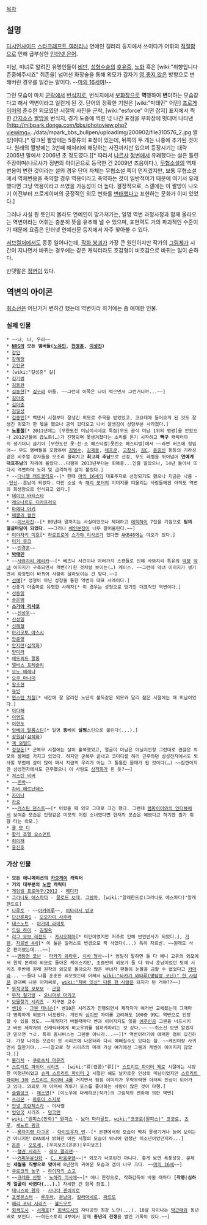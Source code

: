 [[목차]]
== 설명 ==
[[디시인사이드]] [[스타크래프트 갤러리]]나 연예인 갤러리 등지에서 쓰이다가 어휘의 [[적절]]함으로 인해 급부상한 [[인터넷 은어]].

미남, 미녀로 알려진 유명인들이 [[비만]], [[성형수술]]의 [[후유증]], [[노화]] 혹은 [wiki:"취향입니다 존중해주시죠" 취존을] 넘어선 화장술을 통해 외모가 갑자기 [[영 좋지 않은]] 방향으로 변해버린 경우를 일컫는 말이다. --[[마의 16세]]여!--

그런 모습이 마치 [[군락]]에서 [[번식지]]로, 번식지에서 [[부화장]]으로 '''역'''행하여 '''변'''이하는 모습같다고 해서 역변이라고 일컫게 된 것. 단어의 정확한 기원은 [wiki:"박태민" 어떤] [[프로게이머]]의 준수한 외모였던 시절의 사진을 군락, [wiki:"esforce" 어떤 잡지] 표지에서 찍힌 [[간지]]소스 [[짤방]]을 번식지, 경기 도중에 찍힌 넋 나간 표정을 부화장에 빗대어 나타낸 [http://mlbpark.donga.com/bbs/photoview.php?viewimg=../data/mpark_bbs_bullpen/uploadImg/200902/file310576_2.jpg 짤방]이다.[* 링크된 짤방에는 5종류의 표정이 있는데, 뒤쪽의 두 개는 나중에 추가된 것이다. 원래의 짤방에는 3번째 해처리에 해당하는 사진까지만 있으며 등장시기는 대략 2005년 말에서 2006년 초 정도였다.][* 따라서 [[나르샤]] [[정변]]에서 유래했다는 설은 틀린 주장이며(나르샤가 정변의 아이콘으로 등극한 건 2009년 즈음이다.), [[무협소설]]의 역체변용이 변한 것이라는 설의 경우 단어 자체는 무협소설 쪽이 먼저겠지만, 보통 무협소설에서 역체변용을 축약할 경우 역용이라고 축약하는 것이 일반적이기 때문에 여기서 유래했다면 그냥 역용이라고 쓰였을 가능성이 더 높다. 결정적으로, 스갤에는 이 짤방이 나오기 이전부터 프로게이머의 긍정적인 외모 변화를 [[변태]]했다고 표현하는 문화가 이미 있었다.]

그러나 사실 뭔 뜻인지 몰라도 연예인이 망가져가는, 일명 역변 과정사정과 함께 올라오는 역변이라는 어휘는 충분히 뜻을 유추해 낼 수 있으며, 표현력도 거의 파괴적인 수준이기 때문에 요즘은 인터넷 연예신문 등지에서 자주 찾아볼 수 있다. 

[[서브컬처]]에서도 종종 일어나는데, [[작화 붕괴]]가 가장 큰 원인이지만 작가의 [[그림체]]가 시간이 지나면서 바뀌는 경우에는 같은 캐릭터라도 호감형이 비호감으로 바뀌는 일이 숱하다.

반댓말은 [[정변]]이 있다. 

== 역변의 아이콘 ==
[[취소선]]은 어딘가가 변하긴 했는데 역변이라 하기에는 좀 애매한 인물.

=== 실제 인물 ===
 * ~~너, 나, 우리~~
 * '''[[NRG]]의 모든 멤버들([[노유민]], [[천명훈]], [[이성진]])'''
 * [[강인]]
 * [[강혜정]]
 * [[고인규]]
 * [wiki:"길성준" 길]
 * [[김기범]]
 * [[김동완]]
 * [[김동현]][* [[김구라]] 아들. ~~그런데 이쪽은 나이 먹으면서 그런거니까...~~]
 * [[김아중]]
 * [[김어준]]
 * [[김일성]]
 * [[김종민]][* 백댄서 시절부터 잘생긴 외모로 주목을 받았었고, 코요태에 들어오게 된 것도 잘생긴 외모가 한 몫을 했으나 공익 갔다오고 나서 잘생김이 상당부분 사라졌다.]
 * '''[[노홍철]]'''[* 2011년에는 [무한도전 미남이시네요 특집|무도 공식 미남 1위의 영광]을 안았으나 2012년들어 급노화(…)가 진행되며 못생겨졌다는 소리를 듣기 시작하고 '''빡구''' 캐릭터까지 생기더니 급기야 [무한도전 못·친·소 페스티벌|못친소 페스티벌]에서 ~~라면 버프에 힘입어~~ 무도 멤버들을 포함하여 [[김범수]], [[김제동]], [[데프콘]], [[고창석]], [[김C]], [[윤종신]] 등등의 기라성같은 비주얼 강자들을 모조리 물리치고 '''최고의 추남'''으로 선정, 무도 레벨을 뛰어넘어 '''연예계 대표추남'''의 자리에 올랐다...다행히 2013년부터는 회복중...인줄 알았으나, 14년 들어서 또다시 역변하여 노화 및 급격하게 살이 붙었다.]
 * --[[다니엘 래드클리프]]--[* 한때 [[마의 16세]]의 대표주자로 선정되기도 했으나 지금은 나름 --[[단신]]--훈남이 되었다. 다만 소설 속 [[해리 포터]]의 이미지를 떠올리는 사람들에겐 아직도 역변의 희생양으로 인식되고 있다.]
 * [[데이브 바티스타]]
 * [[레오나르도 디카프리오]]
 * [[마에다 아키]]
 * [[매콜리 컬킨]]
 * --[[미쓰라진]]--[* 00년대 말까지는 사실이었으나 제대하고 [[에픽하이]] 7집을 기점으로 '''팀의 얼굴마담이 되었다'''. ~~그러나 [[베인]]분장이 너무 잘어울린다.~~]
 * [[미야자키 미호]][* [[하로프로]]에 [[스가야 리사코]]가 있다면 [[AKB48]]에는 먀오가 있다.]
 * [[미키 루크]]
 * ~~[[민경훈]]~~
 * '''[[박태민]]'''
 * ~~[[사와지리 에리카]]~~[* 베츠니 사건이나 여러가지 스캔들로 인해 사와지리 특유의 [[막장]] [[악녀]] 이미지가 구축되면서 역변(?)한 것처럼 보이는(…) 케이스. ~~그런데 악녀 이미지가 생기면서 화장법이 바뀌어 사람이 달라보이는 건 맞다.~~]
 * [[선예]][* 성형이 아닌 성장을 통한 역변의 대표 사례이다.]
 * 선풍기 아줌마로 유명한 사례자[* 이 경우는 성형으로 망가진 대표적인 역변이다.]
 * [[성동일]]
 * [[송은범]]
 * '''[[스가야 리사코]]'''
 * ~~[[신성우]]~~
 * [[신성일]]
 * [[신해철]]
 * [[아키모토 야스시]]
 * [[안준영]]
 * [[안지만]]([[삼적화]])
 * [[양미라]]
 * [[에드워드 펄롱]]
 * [[엘비스 프레슬리]]
 * [[오노 에레나]]
 * [[오쿠 마나미]]
 * [[왕조현]]
 * [[유빈]]
 * [[윈스턴 처칠]][* 세간에 잘 알려진 노년의 불독같은 외모와 달리 젊은 시절에는 꽤 미남이었다.]
 * [[이다해]]
 * [[이영도]]
 * [[이현도]]
 * [[잉베이 말름스틴]][* 일명 '''뚱'''베이 '''살찜'''스틴으로 불린다(...).]
 * [[장원삼]]([[삼적화]])
 * [[잭 와일드]]
 * [[정형돈]][* 군복무 시절에는 살이 홀쭉했었고, 얼굴이 미남은 아닐지언정 그런대로 괜찮은 외모와 몸매를 가지고 있었다. 하지만 군복무 끝내고 코미디를 하러 근무하던 삼성전자에서도 퇴사할 무렵에 살이 많이 쪄서 지금의 우리가 아는 그 통통한 몸매가 된 것이다(…) ~~잠깐이지만 삼성전자에서도 근무했으니 이 사람도 [[삼적화]]가 된 듯?~~]
 * [[저스틴 비버]]
 * ~~[[존박]]~~
 * [[차비 에르난데스]]
 * [[차이나#s-3|차이나]]
 * [[카호]]
 * ~~[[커스틴 던스트]]~~[* 어렸을 때 외모 그대로 크긴 했다. 그런데 [[뱀파이어와의 인터뷰]]에서 보여준 모습은 인형같은 미모의 어린 소녀였다면 현재의 모습은 예쁘다고 하기엔 뭔가 취향 타는 외모.]
 * [[쿨 모 디]]
 * [[할리 조엘 오스먼트]]
 * [[허이재]] 
 * [[홍진호]]

=== 가상 인물 ===
 * '''모든 애니메이션의 [[카오게이]] 캐릭터'''
 * '''거의 대부분의 [[노안]] 캐릭터'''
 * [[게임빌 프로야구/2012]] - [[메디카]]
 * [[그라나도 에스파다]] - [[끌로드 보데]], [[그랑마]], [wiki:"알레한드로(그라나도 에스파다)"알레한드로]
 * [[나루토]] - ~~[[아카마루]]~~, [[미타라시 앙코]]
 * [[단간론파1]] - [[오오가미 사쿠라]]
 * [[데스노트]] - [[야가미 라이토]]
 * [[드림 하이]] - [[김필숙]]
 * [[리그 오브 레전드]] - [[카시오페아(리그 오브 레전드)|카시오페아]][* 미인이였지만 저주로 인해 반인반사가 되었다.], [[가렌(리그 오브 레전드)|가렌]], [[자르반 4세]][* 이 둘은 일러스트 변경으로 팍 삭았다(...) 특히 자르반. ~~원래도 삭은 편이였는데...~~]
 * ~~[[명탐정 코난]] - [[타카기 와타루]], [[치바 형사]]~~[* 엄밀히 말하면 둘 다 애니 고유의 외모에서 원작 본래의 외모로 돌아온 케이스지만, 초중반의 외모가 둘 다 워낙 훈남이었던 탓에 시리즈 후반에 원래 원작의 외모로 돌아오자 많은 부녀자 팬들이 눈물을 금할 수 없었다고 [[카더라]]... ~~둘다 나름 훈훈한 외모였는데 어째서 [[wiki:"타카기 와타루(명탐정 코난)" 한 사람]]은 광대뼈 나온 아저씨로, [[wiki:"치바 잇신" 다른 한 사람]]은 돼지가 된 거야??~~]
 * [[무적코털 보보보]] - [[군함(무적코털 보보보)|군함]]
 * [[무적 철가방]] - [[오니마루 마키코]]
 * [[보물찾기 시리즈]] - 지구본 교수
 * [[벤10]] - [[그웬 테니슨]][* 벤10은 시리즈가 진행되면서 제작자가 여러번 교체됬는데 그때마다 명확하게 외모가 너프됬다. 개인의 [[심미안]] 차이를 고려해도 100중 99는 역변으로 인정할 수 있을 정도. ~~제작자가 바뀔때마다 벤과 이어지지도 않을 [[여주인공]] 그웬을 너프시키고 바뀐 제작자의 신캐릭터에게 비교우위를 점하게하려는 것 같다.~~ ~~취소선 보면 알겠지만 믿으면 ㄱㄹ. 특히 옴니버스는 그웬뿐 아니라...~~][* 역변이라기에 애매한 점이 있긴하다. 가장 나이든 모습이 첫 시리즈에 나온터라 다시 예뻐질수도 있다는 점. ~~케빈이랑 사귀면서 뭘한거야...~~(참고로 첫 시리즈의 미래 가상 얘기에선 그웬과 케빈이 이어지지 않았다.)]
 * [[블리치]] - [[쿠로츠치 마유리]]
 * [[스트리트 파이터 시리즈]] - [wiki:"류(캡콤)"류][* [[스트리트 파이터 제로]] 시절에는 샤방한 미청년이었고 [[슈퍼 스트리트 파이터 2]] 시절만 해도 날카로운 인상의 미남이었지만 [[스트리트 파이터 3]]와 [[스트리트 파이터 4]]를 거치면서 점점 이미지가 우락부락한 아저씨 인상이 되어가고 있다. 의외로 저 아저씨 격투가 포스를 좋아하는 사람이 많은 것이 다행.]
 * [[슬램덩크]] - [[채소연]][* [이노우에 다케히코|작가]의 그림체의 변화에 의한 역변]
 * [[쓰리몬]] - [[마루이 소지로]]
 * [[안녕 프란체스카]] - 이사벨
 * [[엉덩국]] 시리즈 - [[덩국맨]]
 * [[wiki:"원피스(만화)" 원피스]] - [[보아 마리골드]], [[wiki:"코코로(원피스)" 코코로]], [[츠루]], [[세뇨르 핑크]]
 * --[[용자지령 다그온]] - [[다이도우지 엔]]--[* 본편에서의 모습이 딱히 못생기거나 늙어 보이는건 아니지만 OVA에서 밝혀진 어린 시절의 모습이 워낙에 엄청난 미소년이었던지라...]
 * [[은혼]] - [[오토세]], [우미보즈(은혼)|우미보즈]
 * --[[철권 시리즈]] - [[레오 클리젠]]--
 * ~~[[커피우유신화]] - [[C. 바움쿠헨]]~~[* 외모가 너프된건 아니다. 좋게 보면 폭풍성장. 문제는 '''세월을 직빵으로 맞아서''' 8년전의 귀여운 모습과 갭이 너무 크다. ~~[[마의 16세]]~~]
 * [[쿠로코의 농구]] - [[하이자키 쇼고]]
 * ~~[[크레용 신짱]] - [[노하라 미사에]]~~[* 애니 한정으로, 작화감독이 바뀔 때마다 '''[작붕|심하게 얼굴이 바뀐다(...).]''' 자세한 건 항목 참조.]
 * [[테니스의 왕자]] - [[사나다 겐이치로]]
 * [[포켓몬스터]] - [[루주라]], [[몬냥이]], [[칼라마네로]], [[파르토]]
 * [[해리 포터 시리즈]] - [[볼드모트]]
 * [[회색도시]] - [[서재호]][* [[회색도시]]의 자타공인 최강 노안(...). 18살 차이나는 [[박근태]]와 동년배로 보인다. ~~히든스토리 4부에서 함께 '''중년의 전쟁'''을 벌인 기록이 있다.~~]
